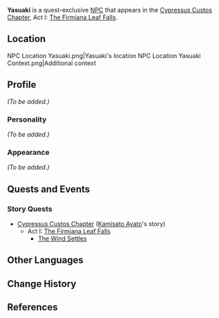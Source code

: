 {{Meta
<!-- Remove this template after adding the missing info -->
|missing_NPC_profile  = yes
}}
{{Character Infobox
|type             = Quest NPC
|image            = NPC Yasuaki.png
|region           = Inazuma
|voiceEN          = Geoff Bisente<ref>Twitter: [https://twitter.com/GeoffBisente/status/1511775429555744771 EN VA Self Announcement]</ref>
}}
'''Yasuaki''' is a quest-exclusive [[NPC]] that appears in the [[Cypressus Custos Chapter]], Act I: [[The Firmiana Leaf Falls]].

==Location==
<gallery hideaddbutton="true" captionalign="center">
NPC Location Yasuaki.png|Yasuaki's location
NPC Location Yasuaki Context.png|Additional context
</gallery>

==Profile==
<!-- detailed story/lore information goes here -->
''(To be added.)''

===Personality===
''(To be added.)''

===Appearance===
''(To be added.)''

==Quests and Events==
===Story Quests===
* [[Cypressus Custos Chapter]] ([[Kamisato Ayato]]'s story)
** Act I: [[The Firmiana Leaf Falls]]
*** [[The Wind Settles]]

==Other Languages==
{{Other Languages
|default_hidden = 1
|en      = Yasuaki
|zhs     = 康明
|zhs_rm  = Kāngmíng
|zht     = 康明
|zht_rm  = Kāngmíng
|ja      = 康明
|ja_rm   = Yasuaki
|ko      = 야스아키
|ko_rm   = Yaseuaki
|es      = Yasuaki
|fr      = Yasuaki
|ru      = Ясуаки
|th      = Yasuaki
|vi      = Yasuaki
|de      = Yasuaki
|id      = Yasuaki
|pt      = Yasuaki
}}

==Change History==
{{Change History|2.6}}

==References==
{{Reflist}}